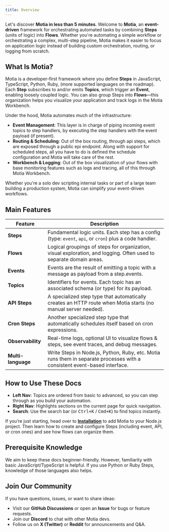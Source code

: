 ```yaml
---
title: Overview
---
```


Let's discover **Motia in less than 5 minutes**. Welcome to **Motia**, an **event-driven** framework for orchestrating automated tasks by combining **Steps** (units of logic) into **Flows**. Whether you're automating a simple workflow or orchestrating a complex, multi-step pipeline, Motia makes it easier to focus on application logic instead of building custom orchestration, routing, or logging from scratch.


## What Is Motia?

Motia is a developer-first framework where you define **Steps** in JavaScript, TypeScript, Python, Ruby, (more supported languages on the roadmap). Each **Step** subscribes to and/or emits **Topics**, which trigger an **Event**, enabling loosely coupled logic. You can also group Steps into **Flows**—this organization helps you visualize your application and track logs in the Motia Workbench.

Under the hood, Motia automates much of the infrastructure:

- **Event Management**: This layer is in charge of piping incoming event topics to step handlers, by executing the step handlers with the event payload (if present).
- **Routing & Scheduling**: Out of the box routing, through api steps, which are exposed through a public epi endpoint. Along with support for scheduled steps, all you have to do is defined the schedule configuration and Motia will take care of the rest.
- **Workbench & Logging**: Out of the box visualization of your flows with base monitoring features such as logs and tracing, all of this through Motia Workbench.

Whether you're a solo dev scripting internal tasks or part of a large team building a production system, Motia can simplify your event-driven workflows.

## Main Features

| Feature            | Description                                                                                                               |
| ------------------ | ------------------------------------------------------------------------------------------------------------------------- |
| **Steps**          | Fundamental logic units. Each step has a config (type: `event`, `api`, or `cron`) plus a code handler.                    |
| **Flows**          | Logical groupings of steps for organization, visual exploration, and logging. Often used to separate domain areas.        |
| **Events**         | Events are the result of emitting a topic with a message as payload from a step.events.                                   |
| **Topics**         | Identifiers for events. Each topic has an associated schema (or type) for its payload.                                    |
| **API Steps**      | A specialized step type that automatically creates an HTTP route when Motia starts (no manual server needed).             |
| **Cron Steps**     | Another specialized step type that automatically schedules itself based on cron expressions.                              |
| **Observability**  | Real-time logs, optional UI to visualize flows & steps, see event traces, and debug messages.                             |
| **Multi-language** | Write Steps in Node.js, Python, Ruby, etc. Motia runs them in separate processes with a consistent event-based interface. |

## How to Use These Docs

- **Left Nav**: Topics are ordered from basic to advanced, so you can step through as you build your automation.
- **Right Nav**: Highlights sections on the current page for quick navigation.
- **Search**: Use the search bar (or <kbd>Ctrl+K</kbd> / <kbd>Cmd+K</kbd>) to find topics instantly.

If you’re just starting, head over to [**Installation**](./installation.md) to add Motia to your Node.js project. Then learn how to create and configure Steps (including event, API, or cron ones) and see how flows can organize them.

## Prerequisite Knowledge

We aim to keep these docs beginner-friendly. However, familiarity with basic JavaScript/TypeScript is helpful. If you use Python or Ruby Steps, knowledge of those languages also helps.

## Join Our Community

If you have questions, issues, or want to share ideas:

- Visit our **GitHub Discussions** or open an **Issue** for bugs or feature requests.
- Join our **Discord** to chat with other Motia devs.
- Follow us on **X (Twitter)** or **Reddit** for announcements and Q&A.
